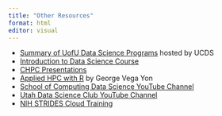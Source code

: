 ```yaml
---
title: "Other Resources"
format: html
editor: visual
---
```


-   [Summary of UofU Data Science Programs](https://datascience.utah.edu/programs.html) hosted by UCDS
-   [Introduction to Data Science Course](https://datasciencecourse.net/2023/index.html)
-   [CHPC Presentations](https://www.chpc.utah.edu/presentations/)
-   [Applied HPC with R](https://book-hpc.ggvy.cl/) by George Vega Yon
-   [School of Computing Data Science YouTube Channel](https://www.youtube.com/@UofUDataScience/videos)
-   [Utah Data Science Club YouTube Channel](https://www.youtube.com/@utahdatascience6178/videos)
-   [NIH STRIDES Cloud Training](https://cloud.nih.gov/training/)
